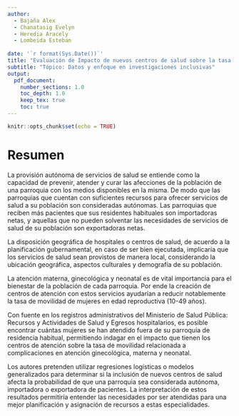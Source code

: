 ```yaml
---
author: 
  - Bajaña Alex
  - Chanatasig Evelyn
  - Heredia Aracely
  - Lombeida Esteban 
  
date: '`r format(Sys.Date())`'
title: "Evaluación de Impacto de nuevos centros de salud sobre la tasa de movilidad para mujeres en edad reproductiva."
subtitle: "Tópico: Datos y enfoque en investigaciones inclusivas"
output:
  pdf_document:
    number_sections: 1.0
    toc_depth: 1.0
    keep_tex: true
    toc: true
---
```


```r
knitr::opts_chunk$set(echo = TRUE)
```

# Resumen

La provisión autónoma de servicios de salud se entiende como la capacidad de prevenir, atender y curar las afecciones de la población de una parroquia con los medios disponibles en la misma. De modo que las parroquias que cuentan con suficientes recursos para ofrecer servicios de salud a su población son consideradas autónomas. Las parroquias que reciben más pacientes que sus residentes habituales son importadoras netas, y aquellas que no pueden solventar las necesidades de servicios de salud de su población son exportadoras netas.

La disposición geográfica de hospitales o centros de salud, de acuerdo a la planificación gubernamental, en caso de ser bien ejecutada, implicaría que los servicios de salud sean provistos de manera local, considerando la ubicación geográfica, aspectos culturales y demografía de su población.

La atención materna, ginecológica y neonatal es de vital importancia para el bienestar de la población de cada parroquia. Por ende la creación de centros de atención con estos servicios ayudarían a reducir notablemente la tasa de movilidad de mujeres en edad reproductiva (10-49 años).

Con fuente en los registros administrativos del Ministerio de Salud Pública: Recursos y Actividades de Salud y Egresos hospitalarios, es posible encontrar cuántas mujeres se han atendido fuera de su parroquia de residencia habitual, permitiendo indagar en el impacto que tienen los centros de atención sobre la tasa de movilidad relacionada a complicaciones en atención ginecológica, materna y neonatal.

Los autores pretenden utilizar regresiones logísticas o modelos generalizados para determinar si la inclusión de nuevos centros de salud afecta la probabilidad de que una parroquia sea considerada autónoma, importadora o exportadora de pacientes. La interpretación de estos resultados permitiría entender las necesidades por ser atendidas para una mejor planificación y asignación de recursos a estas especialidades.
